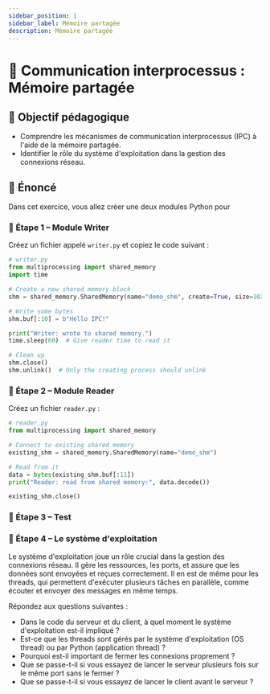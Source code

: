 ```yaml
---
sidebar_position: 1
sidebar_label: Mémoire partagée
description: Mémoire partagée
---
```


# 📧 Communication interprocessus : Mémoire partagée

## 🎯 Objectif pédagogique

- Comprendre les mécanismes de communication interprocessus (IPC) à l'aide de la mémoire partagée.
- Identifier le rôle du système d'exploitation dans la gestion des connexions réseau.

## 📜 Énoncé

Dans cet exercice, vous allez créer une deux modules Python pour

### 🔧 Étape 1 – Module Writer

Créez un fichier appelé `writer.py` et copiez le code suivant :

```python
# writer.py
from multiprocessing import shared_memory
import time

# Create a new shared memory block
shm = shared_memory.SharedMemory(name="demo_shm", create=True, size=1024)

# Write some bytes
shm.buf[:10] = b"Hello IPC!"

print("Writer: wrote to shared memory.")
time.sleep(60)  # Give reader time to read it

# Clean up
shm.close()
shm.unlink()  # Only the creating process should unlink
```

### 💬 Étape 2 – Module Reader

Créez un fichier `reader.py` :

```python
# reader.py
from multiprocessing import shared_memory

# Connect to existing shared memory
existing_shm = shared_memory.SharedMemory(name="demo_shm")

# Read from it
data = bytes(existing_shm.buf[:11])
print("Reader: read from shared memory:", data.decode())

existing_shm.close()
```


### 🔁 Étape 3 – Test



### 📝 Étape 4 – Le système d'exploitation

Le système d'exploitation joue un rôle crucial dans la gestion des connexions
réseau. Il gère les ressources, les ports, et assure que les données sont
envoyées et reçues correctement. Il en est de même pour les threads, qui permettent
d'exécuter plusieurs tâches en parallèle, comme écouter et envoyer des messages
en même temps.

Répondez aux questions suivantes :

- Dans le code du serveur et du client, à quel moment le système
  d'exploitation est-il impliqué ?
- Est-ce que les threads sont gérés par le système d'exploitation (OS thread) ou par Python (application thread) ?
- Pourquoi est-il important de fermer les connexions proprement ?
- Que se passe-t-il si vous essayez de lancer le serveur plusieurs fois sur le même port sans le fermer ?
- Que se passe-t-il si vous essayez de lancer le client avant le serveur ?